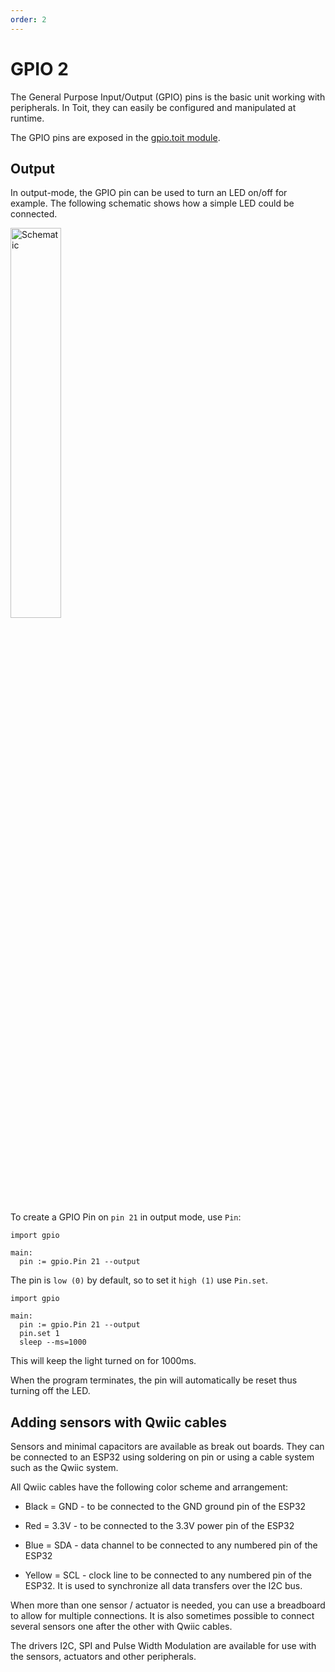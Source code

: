 ```yaml
---
order: 2
---
```



# GPIO 2

The General Purpose Input/Output (GPIO) pins is the basic unit working with peripherals. In Toit, they can easily be configured and manipulated at runtime.

The GPIO pins are exposed in the [gpio.toit module](https://libs.toit.io/gpio/library-summary).

## Output

In output-mode, the GPIO pin can be used to turn an LED on/off for example. The following schematic shows how a simple LED could be connected.

<img src={LedZeroOne} alt="Schematic" width="40%" />

To create a GPIO Pin on `pin 21` in output mode, use `Pin`:

```
import gpio

main:
  pin := gpio.Pin 21 --output
```

The pin is `low (0)` by default, so to set it `high (1)` use `Pin.set`.

```
import gpio

main:
  pin := gpio.Pin 21 --output
  pin.set 1
  sleep --ms=1000
```

This will keep the light turned on for 1000ms.

<Note type="warning">

When the program terminates, the pin will automatically be reset thus turning off the LED.

</Note>

## Adding sensors with Qwiic cables

Sensors and minimal capacitors are available as break out boards.
They can be connected to an ESP32 using soldering on pin or using a cable system such as the Qwiic system.

All Qwiic cables have the following color scheme and arrangement:

- Black = GND - to be connected to the GND ground pin of the ESP32

- Red = 3.3V - to be connected to the 3.3V power pin of the ESP32

- Blue = SDA - data channel to be connected to any numbered pin of the ESP32

- Yellow = SCL - clock line to be connected to any numbered pin of the ESP32. It is used to synchronize all data transfers over the I2C bus.

When more than one sensor / actuator is needed, you can use a breadboard to allow for multiple connections. It is also sometimes possible to connect several sensors one after the other with Qwiic cables.

The drivers I2C, SPI and Pulse Width Modulation are available for use with the sensors, actuators and other peripherals.
